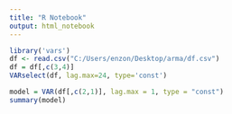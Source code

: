 ```yaml
---
title: "R Notebook"
output: html_notebook
---
```




```r
library('vars')
df <- read.csv("C:/Users/enzon/Desktop/arma/df.csv")
df = df[,c(3,4)]
VARselect(df, lag.max=24, type='const')
```


```r
model = VAR(df[,c(2,1)], lag.max = 1, type = "const")
summary(model)
```


